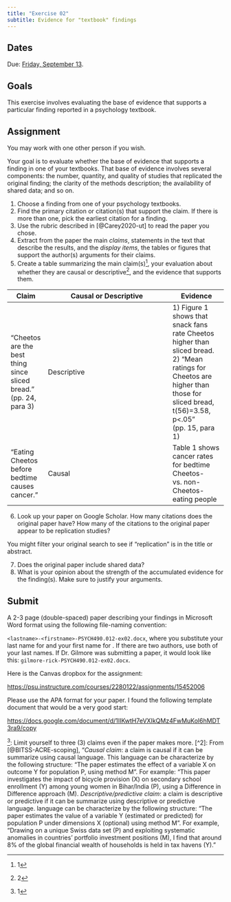 ```yaml
---
title: "Exercise 02"
subtitle: Evidence for "textbook" findings
---
```


## Dates {-}

Due: [Friday, September 13](../schedule.qmd#friday-september-13){.orange_due}.

## Goals {-}

This exercise involves evaluating the base of evidence that supports a particular finding reported in a psychology textbook.

## Assignment {-}

You may work with one other person if you wish. 

Your goal is to evaluate whether the base of evidence that supports a finding in one of your textbooks.
That base of evidence involves several components: the number, quantity, and quality of studies that replicated the original finding; the clarity of the methods description; the availability of shared data; and so on.

1. Choose a finding from one of your psychology textbooks.
2. Find the primary citation or citation(s) that support the claim. If there is more than one, pick the earliest citation for a finding.
3. Use the rubric described in [@Carey2020-ut] to read the paper you chose.
4. Extract from the paper the main *claims*, statements in the text that describe the results, and the *display items*, the tables or figures that support the author(s) arguments for their claims.
5. Create a table summarizing the main claim(s)^[1], your evaluation about whether they are causal or descriptive^[2], and the evidence that supports them.

| Claim | Causal or Descriptive | Evidence |
|-------|-----------------------|----------|
| "Cheetos are the best thing since sliced bread." (pp. 24, para 3) | Descriptive | 1) Figure 1 shows that snack fans rate Cheetos higher than sliced bread. 2) "Mean ratings for Cheetos are higher than those for sliced bread, t(56)=3.58, p<.05" (pp. 15, para 1) |
| "Eating Cheetos before bedtime causes cancer." | Causal | Table 1 shows cancer rates for bedtime Cheetos- vs. non-Cheetos-eating people |

6. Look up your paper on Google Scholar. How many citations does the original paper have? How many of the citations to the original paper appear to be replication studies?

::: {.callout-tip}

You might filter your original search to see if "replication" is in the title or abstract.

:::

7. Does the original paper include shared data?
9. What is your opinion about the strength of the accumulated evidence for the finding(s). Make sure to justify your arguments.

## Submit {-}

A 2-3 page (double-spaced) paper describing your findings in Microsoft Word format using the following file-naming convention:

`<lastname>-<firstname>-PSYCH490.012-ex02.docx`, where you substitute your last name for <lastname> and your first name for <firstname>.
If there are two authors, use both of your last names.
If Dr. Gilmore was submitting a paper, it would look like this: `gilmore-rick-PSYCH490.012-ex02.docx`.

Here is the Canvas dropbox for the assignment:

<https://psu.instructure.com/courses/2280122/assignments/15452006>

Please use the APA format for your paper.
I found the following template document that would be a very good start:

<https://docs.google.com/document/d/1IIKwtH7eVXIkQMz4FwMuKol6hMDT3ra9/copy>

^[1]: Limit yourself to three (3) claims even if the paper makes more.
[^2]: From [@BITSS-ACRE-scoping], "*Causal claim*: a claim is causal if it can be summarize using causal language. This language can be characterize by the following structure: “The paper estimates the effect of a variable X on outcome Y for population P, using method M”. For example: “This paper investigates the impact of bicycle provision (X) on secondary school enrollment (Y) among young women in Bihar/India (P), using a Difference in Difference approach (M). *Descriptive/predictive claim*: a claim is descriptive or predictive if it can be summarize using descriptive or predictive language. language can be characterize by the following structure: “The paper estimates the value of a variable Y (estimated or predicted) for population P under dimensions X (optional) using method M”. For example, “Drawing on a unique Swiss data set (P) and exploiting systematic anomalies in countries’ portfolio investment positions (M), I find that around 8% of the global financial wealth of households is held in tax havens (Y).”
